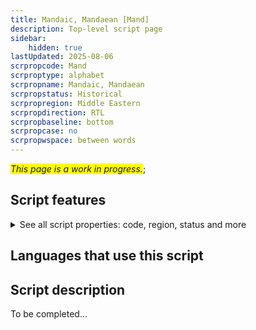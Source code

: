 ```yaml
---
title: Mandaic, Mandaean [Mand]
description: Top-level script page
sidebar:
    hidden: true
lastUpdated: 2025-08-06
scrpropcode: Mand
scrproptype: alphabet
scrpropname: Mandaic, Mandaean
scrpropstatus: Historical
scrpropregion: Middle Eastern
scrpropdirection: RTL
scrpropbaseline: bottom
scrpropcase: no
scrpropwspace: between words
---
```


<span style='background-color:yellow'>_This page is a work in progress._</span>;


## Script features

<details>
<summary> See all script properties: code, region, status and more</summary>
<ScriptInfo />
</details>

## Languages that use this script

<WsList script='Mand' wsMax='5' />

## Script description

To be completed...

